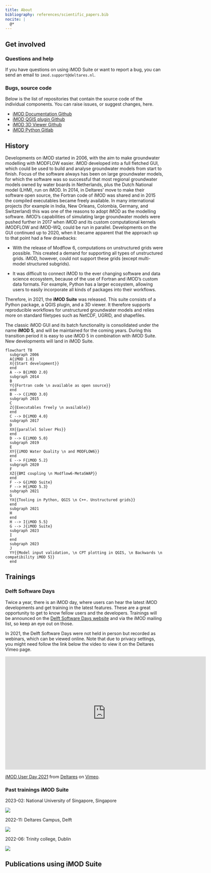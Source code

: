 ```yaml
---
title: About
bibliography: references/scientific_papers.bib
nocite: |
  @*
---
```


## Get involved

### Questions and help

If you have questions on using iMOD Suite or want to report a bug, you can send
an email to `imod.support@deltares.nl`.

### Bugs, source code

Below is the list of repositories that contain the source code of the
individual components. You can raise issues, or suggest changes, here.

-   [iMOD Documentation
    Github](https://github.com/Deltares/iMOD-Documentation)
-   [iMOD QGIS plugin Github](https://github.com/Deltares/imod-qgis)
-   [iMOD 3D Viewer Github](https://github.com/Deltares/imod-gui)
-   [iMOD Python Gitlab](https://gitlab.com/deltares/imod/imod-python)


## History

Developments on iMOD started in 2006, with the aim to make groundwater
modelling with MODFLOW easier. iMOD developed into a full fletched GUI, which
could be used to build and analyse groundwater models from start to finish.
Focus of the software always has been on large groundwater models, for which
the software was so successful that most regional groundwater models owned by
water boards in Netherlands, plus the Dutch National model (LHM), run on iMOD.
In 2014, in Deltares' move to make their software open source, the Fortran code
of iMOD was shared and in 2015 the compiled executables became freely
available. In many international projects (for example in India, New Orleans,
Colombia, Germany, and Switzerland) this was one of the reasons to adopt iMOD
as the modelling software. iMOD's capabilities of simulating large groundwater
models were pushed further in 2017 when iMOD and its custom computational
kernels iMODFLOW and iMOD-WQ, could be run in parallel. Developments on the GUI
continued up to 2020, when it became apparent that the approach up to that
point had a few drawbacks:

- With the release of Modflow 6, computations on unstructured grids were
possible. This created a demand for supporting all types of unstructured grids.
iMOD, however, could not support these grids (except multi-model structured
subgrids).

- It was difficult to connect iMOD to the ever changing software and data
science ecosystem, because of the use of Fortran and iMOD's custom data formats.
For example, Python has a larger ecosystem, allowing users to easily
incorporate all kinds of packages into their workflows.

Therefore, in 2021, the **iMOD Suite** was released. This suite consists of a
Python package, a QGIS plugin, and a 3D viewer. It therefore supports
reproducible workflows for unstructured groundwater models and relies more on
standard filetypes such as NetCDF, UGRID, and shapefiles.

The classic iMOD GUI and its batch functionality is consolidated under the name
**iMOD 5**, and will be maintained for the coming years. During this transition
period it is easy to use iMOD 5 in combination with iMOD Suite. New
developments will land in iMOD Suite.

<!---
FUTURE: Picture can be replaced with a timeline https://mermaid.js.org/syntax/timeline.html

When quarto is updated with a more recent mermaid version.
--->

```mermaid
flowchart TB
  subgraph 2006
  A{iMOD 1.0}
  X{{Start development}}
  end
  A --> B{iMOD 2.0}
  subgraph 2014
  B
  Y{{Fortran code \n available as open source}}
  end
  B --> C{iMOD 3.0}
  subgraph 2015
  C
  Z{{Executables freely \n available}}
  end
  C --> D{iMOD 4.0}
  subgraph 2017
  D
  XX{{parallel Solver Pks}}
  end
  D --> E{iMOD 5.0}
  subgraph 2019
  E
  XY{{iMOD Water Quality \n and MODFLOW6}}
  end
  E --> F{iMOD 5.2}
  subgraph 2020
  F
  XZ{{BMI coupling \n Modflow6-MetaSWAP}}
  end
  F --> G{iMOD Suite}
  F --> H{iMOD 5.3}
  subgraph 2021
  G
  YX{{Tooling in Python, QGIS \n C++. Unstructured grids}}
  end
  subgraph 2021 
  H
  end
  H --> I{iMOD 5.5}
  G --> J{iMOD Suite}
  subgraph 2023
  I
  end
  subgraph 2023 
  J
  YY{{Model input validation, \n CPT plotting in QGIS, \n Backwards \n compatibility iMOD 5}}
  end
```

## Trainings

### Delft Software Days

Twice a year, there is an iMOD day, where users can hear the latest iMOD
developments and get training in the latest features. These are a great
opportunity to get to know fellow users and the developers. Trainings will be
announced on the [Delft Software Days
website](https://softwaredays.deltares.nl/) and via the iMOD mailing list, so
keep an eye out on those.

In 2021, the Delft Software Days were not held in person but recorded as
webinars, which can be viewed online. Note that due to privacy settings, you
might need follow the link below the video to view it on the Deltares Vimeo
page.

```{=html}
<iframe src="https://player.vimeo.com/video/651111537?h=53d277cee4" width="640" height="360" frameborder="0" allow="autoplay; fullscreen; picture-in-picture" allowfullscreen></iframe>
<p><a href="https://vimeo.com/651111537">iMOD User Day 2021</a> from <a href="https://vimeo.com/deltares">Deltares</a> on <a href="https://vimeo.com">Vimeo</a>.</p>
```

### Past trainings iMOD Suite

2023-02: National University of Singapore, Singapore

![](figures/about/training-singapore.jpg)

2022-11: Deltares Campus, Delft

![](figures/about/training-delft.jpg)

2022-06: Trinity college, Dublin

![](figures/about/training-ireland.jfif)


## Publications using iMOD Suite

::: {#refs}
:::